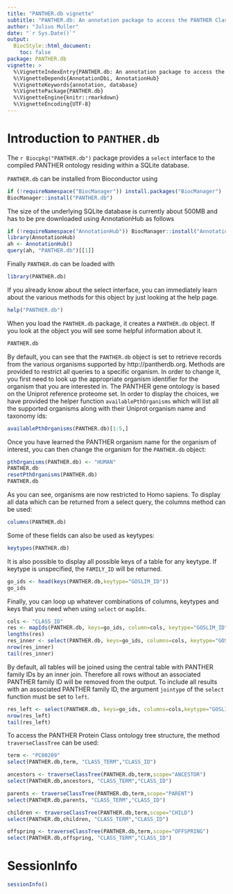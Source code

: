 ```yaml
---
title: "PANTHER.db vignette"
subtitle: "PANTHER.db: An annotation package to access the PANTHER Classification System"
author: "Julius Muller"
date: "`r Sys.Date()`"
output:
  BiocStyle::html_document:
    toc: false
package: PANTHER.db
vignette: >
  %\VignetteIndexEntry{PANTHER.db: An annotation package to access the PANTHER Classification System}
  %\VignetteDepends{AnnotationDbi, AnnotationHub}
  %\VignetteKeywords{annotation, database}
  %\VignettePackage{PANTHER.db}
  %\VignetteEngine{knitr::rmarkdown}
  %\VignetteEncoding{UTF-8}
---
```


# Introduction to `PANTHER.db` {-}

The `r Biocpkg("PANTHER.db")` package provides a `select` interface to the compiled PANTHER ontology residing within a SQLite database.

`PANTHER.db` can be installed from Bioconductor using
```r
if (!requireNamespace("BiocManager")) install.packages("BiocManager")
BiocManager::install("PANTHER.db")
```

The size of the underlying SQLite database is currently about 500MB and has to be pre downloaded using AnnotationHub as follows

```r
if (!requireNamespace("AnnotationHub")) BiocManager::install("AnnotationHub")
library(AnnotationHub)
ah <- AnnotationHub()
query(ah, "PANTHER.db")[[1]]
```

Finally `PANTHER.db` can be loaded with

```r
library(PANTHER.db)
```

If you already know about the select interface, you can immediately
learn about the various methods for this object by just looking at the
help page.

```r
help("PANTHER.db")
```

When you load the `PANTHER.db` package, it creates a `PANTHER.db` object.  If you look at the object you will see
some helpful information about it.

```r
PANTHER.db
```

By default, you can see that the `PANTHER.db` object is set to
retrieve records from the various organisms supported by http://pantherdb.org.
Methods are provided to restrict all queries to a specific organism.
In order to change it, you first need to look up the appropriate organism
identifier for the organism that you are interested in.
The PANTHER gene ontology is based on the Uniprot reference proteome set.
In order to display the choices, we have provided the helper function
`availablePthOrganisms` which will list all the supported
organisms along with their Uniprot organism name and taxonomy ids:

```r
availablePthOrganisms(PANTHER.db)[1:5,]
```

Once you have learned the PANTHER organism name for the organism of interest, you
can then change the organism for the `PANTHER.db` object:

```r
pthOrganisms(PANTHER.db) <- "HUMAN"
PANTHER.db
resetPthOrganisms(PANTHER.db)
PANTHER.db
```

As you can see, organisms are now restricted to Homo sapiens.
To display all data which can be returned from a select query,
the columns method can be used:

```r
columns(PANTHER.db)
```

Some of these fields can also be used as keytypes:

```r
keytypes(PANTHER.db)
```

It is also possible to display all possible keys of a table for
any keytype. If keytype is unspecified, the `FAMILY_ID` will be returned.

```r
go_ids <- head(keys(PANTHER.db,keytype="GOSLIM_ID"))
go_ids
```

Finally, you can loop up whatever combinations of columns, keytypes and keys
that you need when using `select` or `mapIds`.

```r
cols <- "CLASS_ID"
res <- mapIds(PANTHER.db, keys=go_ids, column=cols, keytype="GOSLIM_ID", multiVals="list")
lengths(res)
res_inner <- select(PANTHER.db, keys=go_ids, columns=cols, keytype="GOSLIM_ID")
nrow(res_inner)
tail(res_inner)
```

By default, all tables will be joined using the central table with PANTHER family IDs by an inner join. Therefore all rows without an associated PANTHER family ID will be removed from the output. To include all results with an associated PANTHER family ID, the argument `jointype` of the `select` function must be set to `left`.

```r
res_left <- select(PANTHER.db, keys=go_ids, columns=cols,keytype="GOSLIM_ID", jointype="left")
nrow(res_left)
tail(res_left)
```

To access the PANTHER Protein Class ontology tree structure, the
method `traverseClassTree` can be used:

```r
term <- "PC00209"
select(PANTHER.db,term, "CLASS_TERM","CLASS_ID")

ancestors <- traverseClassTree(PANTHER.db,term,scope="ANCESTOR")
select(PANTHER.db,ancestors, "CLASS_TERM","CLASS_ID")

parents <- traverseClassTree(PANTHER.db,term,scope="PARENT")
select(PANTHER.db,parents, "CLASS_TERM","CLASS_ID")

children <- traverseClassTree(PANTHER.db,term,scope="CHILD")
select(PANTHER.db,children, "CLASS_TERM","CLASS_ID")

offspring <- traverseClassTree(PANTHER.db,term,scope="OFFSPRING")
select(PANTHER.db,offspring, "CLASS_TERM","CLASS_ID")
```

# SessionInfo {-}
```r
sessionInfo()
```
